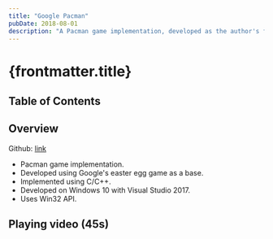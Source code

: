 ```yaml
---
title: "Google Pacman"
pubDate: 2018-08-01
description: "A Pacman game implementation, developed as the author's first game using C/C++ and Win32 API on Windows 10 with Visual Studio 2017."
---
```



# {frontmatter.title}

## Table of Contents

## Overview

Github: [link](https://github.com/harryplusplus/Pacman)

- Pacman game implementation.
- Developed using Google's easter egg game as a base.
- Implemented using C/C++.
- Developed on Windows 10 with Visual Studio 2017.
- Uses Win32 API.

## Playing video (45s)

<YouTubeEmbed videoId="5i332rLlZwo" />
